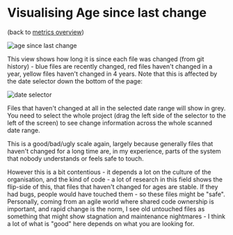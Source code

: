# Visualising Age since last change
(back to [metrics overview](/metrics/overview))

![age since last change](../images/metrics/vis_age.png)

This view shows how long it is since each file was changed (from git history) - blue files are recently changed, red files haven't changed in a year, yellow files haven't changed in 4 years.  Note that this is affected by the date selector down the bottom of the page:

![date selector](../images/ui_guide/date_selector.png)

Files that haven't changed at all in the selected date range will show in grey.  You need to select the whole project (drag the left side of the selector to the left of the screen) to see change information across the whole scanned date range.

This is a good/bad/ugly scale again, largely because generally files that haven't changed for a long time are, in my experience, parts of the system that nobody understands or feels safe to touch.

However this is a bit contentious - it depends a lot on the culture of the organisation, and the kind of code - a lot of research in this field shows the flip-side of this, that files that haven't changed for ages are stable. If they had bugs, people would have touched them - so these files might be "safe".  Personally, coming from an agile world where shared code ownership is important, and rapid change is the norm, I see old untouched files as something that might show stagnation and maintenance nightmares - I think a lot of what is "good" here depends on what you are looking for.